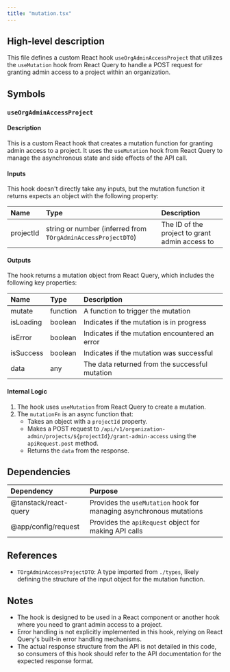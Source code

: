 ```yaml
---
title: "mutation.tsx"
---
```


## High-level description
This file defines a custom React hook `useOrgAdminAccessProject` that utilizes the `useMutation` hook from React Query to handle a POST request for granting admin access to a project within an organization.

## Symbols

### `useOrgAdminAccessProject`
#### Description
This is a custom React hook that creates a mutation function for granting admin access to a project. It uses the `useMutation` hook from React Query to manage the asynchronous state and side effects of the API call.

#### Inputs
This hook doesn't directly take any inputs, but the mutation function it returns expects an object with the following property:

| Name | Type | Description |
|:-----|:-----|:------------|
| projectId | string or number (inferred from `TOrgAdminAccessProjectDTO`) | The ID of the project to grant admin access to |

#### Outputs
The hook returns a mutation object from React Query, which includes the following key properties:

| Name | Type | Description |
|:-----|:-----|:------------|
| mutate | function | A function to trigger the mutation |
| isLoading | boolean | Indicates if the mutation is in progress |
| isError | boolean | Indicates if the mutation encountered an error |
| isSuccess | boolean | Indicates if the mutation was successful |
| data | any | The data returned from the successful mutation |

#### Internal Logic
1. The hook uses `useMutation` from React Query to create a mutation.
2. The `mutationFn` is an async function that:
   - Takes an object with a `projectId` property.
   - Makes a POST request to `/api/v1/organization-admin/projects/${projectId}/grant-admin-access` using the `apiRequest.post` method.
   - Returns the `data` from the response.

## Dependencies
| Dependency | Purpose |
|:-----------|:--------|
| @tanstack/react-query | Provides the `useMutation` hook for managing asynchronous mutations |
| @app/config/request | Provides the `apiRequest` object for making API calls |

## References
- `TOrgAdminAccessProjectDTO`: A type imported from `./types`, likely defining the structure of the input object for the mutation function.

## Notes
- The hook is designed to be used in a React component or another hook where you need to grant admin access to a project.
- Error handling is not explicitly implemented in this hook, relying on React Query's built-in error handling mechanisms.
- The actual response structure from the API is not detailed in this code, so consumers of this hook should refer to the API documentation for the expected response format.
